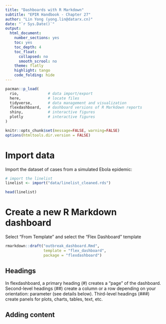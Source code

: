 ```yaml
---
title: "Dashboards with R Markdown"
subtitle: "EPIR Handbook - Chapter 27"
author: "Lin Yong (yong.lin@datarx.cn)"
date: "`r Sys.Date()`"
output:
  html_document:
    number_sections: yes
    toc: yes
    toc_depth: 4
    toc_float:
      collapsed: no
      smooth_scrool: no
    theme: flatly
    highlight: tango
    code_folding: hide
---
```


```r
pacman::p_load(
  rio,             # data import/export     
  here,            # locate files
  tidyverse,       # data management and visualization
  flexdashboard,   # dashboard versions of R Markdown reports
  shiny,           # interactive figures
  plotly           # interactive figures
)

knitr::opts_chunk$set(message=FALSE, warning=FALSE)
options(htmltools.dir.version = FALSE)
```

# Import data

Import the dataset of cases from a simulated Ebola epidemic:

```r
# import the linelist
linelist <- import("data/linelist_cleaned.rds")

head(linelist)
```

# Create a new R Markdown dashboard

Select “From Template” and select the “Flex Dashboard” template

```r
rmarkdown::draft("outbreak_dashboard.Rmd",
                 template = "flex_dashboard",
                 package = "flexdashboard")
```

## Headings

In flexdashboard, a primary heading (#) creates a “page” of the dashboard. Second-level headings (##) create a column or a row depending on your orientation: parameter (see details below). Third-level headings (###) create panels for plots, charts, tables, text, etc.

## Adding content




